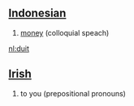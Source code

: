 == [[Indonesian]] ==

# [[money]] (colloquial speach)

[[nl:duit]]

== [[Irish]] ==

# to you (prepositional pronouns)